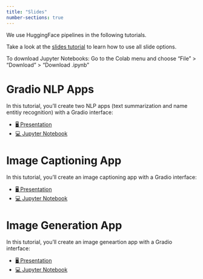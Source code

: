 ```yaml
---
title: "Slides"
number-sections: true
---
```


We use HuggingFace pipelines in the following tutorials.

::: {.callout-note appearance="simple"}
Take a look at the [slides tutorial](https://kirenz.github.io/lab-toolkit/slides/slides.html#/title-slide) to learn how to use all slide options. 

To download Jupyter Notebooks: Go to the Colab menu and choose "File" > "Download" > "Download .ipynb"
:::

# Gradio NLP Apps

In this tutorial, you'll create two NLP apps (text summarization and name entitiy recognition) with a Gradio interface:

::: {.callout-tip appearance="simple" icon=false}
- [🖥️ Presentation](/slides/1_nlp_apps.qmd)
- [💻 Jupyter Notebook](https://colab.research.google.com/github/kirenz/lab-llm-gradio/blob/main/code/1_nlp_apps.ipynb)
:::


# Image Captioning App

In this tutorial, you'll create an image captioning app with a Gradio interface:

::: {.callout-tip appearance="simple" icon=false}
- [🖥️ Presentation](/slides/2_image_captioning_app.qmd)
- [💻 Jupyter Notebook](https://colab.research.google.com/github/kirenz/lab-llm-gradio/blob/main/code/2_image_captioning_app.ipynb)
:::


# Image Generation App

In this tutorial, you'll create an image geneartion app with a Gradio interface:

::: {.callout-tip appearance="simple" icon=false}
- [🖥️ Presentation](/slides/3_image_generation_app.qmd)
- [💻 Jupyter Notebook](https://colab.research.google.com/github/kirenz/lab-llm-gradio/blob/main/code/3_image_generation_app.ipynb)
:::

